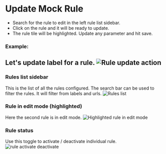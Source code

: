 
# Update Mock Rule
- Search for the rule to edit in the left rule list sidebar.
- Click on the rule and it will be ready to update. 
- The rule tile will be highlighted. Update any parameter and hit save. 

### Example: 
Let's update label for a rule. 
<Image src="/images/mock/rule-update.gif" alt="Rule update action" width={700} height={400} />
---

### Rules list sidebar
This is the list of all the rules configured. The search bar can be used to filter the rules.
It will filter from labels and urls. 
<Image src="/images/mock/rules-list.png" alt="Rules list" width={300} height={200} />

### Rule in edit mode (highlighted)
Here the second rule is in edit mode. 
<Image src="/images/mock/rule-edit-highlight.png" alt="Highlighted rule in edit mode" width={300} height={200} />

### Rule status
Use this toggle to activate / deactivate individual rule. 
<Image src="/images/mock/rule-active.png" alt="rule activate deactivate" width={300} height={200} />
